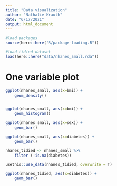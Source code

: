 ```yaml
---
title: "Data visualization"
author: "Nathalie Krauth"
date: "6/17/2021"
output: html_document
---
```

```r
#load packages
source(here::here("R/package-loading.R"))

#load tidied dataset
load(here::here("data/nhanes_small.rda"))
```

# One variable plot

```r
ggplot(nhanes_small, aes(x=bmi)) +
    geom_density()


ggplot(nhanes_small, aes(x=bmi)) +
    geom_histogram()
```

```r
ggplot(nhanes_small, aes(x=sex)) +
    geom_bar()

ggplot(nhanes_small, aes(x=diabetes)) +
    geom_bar()
```

```r

nhanes_tidied <- nhanes_small %>% 
    filter (!is.na(diabetes))

usethis::use_data(nhanes_tidied, overwrite = T)

ggplot(nhanes_tidied, aes(x=diabetes)) +
    geom_bar()
```

